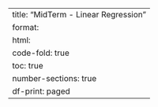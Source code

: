 
---
title: "MidTerm - Linear Regression"
format:
  html:
    code-fold: true
    toc: true
    number-sections: true
    df-print: paged
---